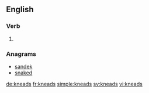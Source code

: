 ==English==

===Verb===
{{head|en}}

# {{en-third-person singular of|knead}}

===Anagrams===
* [[sandek#English|sandek]]
* [[snaked#English|snaked]]

[[de:kneads]]
[[fr:kneads]]
[[simple:kneads]]
[[sv:kneads]]
[[vi:kneads]]